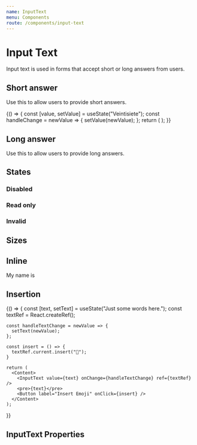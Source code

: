 ```yaml
---
name: InputText
menu: Components
route: /components/input-text
---
```



# Input Text

<ComponentStatus stage="rc" responsive="yes" accessible="yes" />

Input text is used in forms that accept short or long answers from users.

## Short answer

Use this to allow users to provide short answers.

<Playground>
  {() => {
    const [value, setValue] = useState("Veintisiete");
    const handleChange = newValue => {
      setValue(newValue);
    };
    return (
      <InputText
        value={value}
        onChange={handleChange}
        name="age"
        placeholder="Age in words"
      />
    );
  }}
</Playground>

## Long answer

Use this to allow users to provide long answers.

<Playground>
  <InputText
    multiline={true}
    placeholder="Describe your age"
    name="describeAge"
  />
</Playground>

## States

### Disabled

<Playground>
  <InputText
    placeholder="Credit card"
    value="**** **** **** 1234"
    disabled={true}
    name="creditCard"
  />
</Playground>

### Read only

<Playground>
  <InputText
    placeholder="Your referral code"
    value="WXYZ100"
    readonly={true}
    name="referralCode"
  />
</Playground>

### Invalid

<Playground>
  <InputText
    placeholder="Email"
    value="atlantis"
    invalid={true}
    name="emailAddress"
  />
</Playground>

## Sizes

<Playground>
  <InputText name="smallField" size="small" placeholder="Duration" />
  <InputText name="largeField" size="large" placeholder="Your username" />
</Playground>

## Inline

<Playground>
  <Text>
    My name is
    <InputText
      name="durationInDays"
      value="Jeff"
      size="small"
      inline={true}
      maxLength={4}
      align="center"
    />
  </Text>
</Playground>

## Insertion

<Playground>
  {() => {
    const [text, setText] = useState("Just some words here.");
    const textRef = React.createRef();

    const handleTextChange = newValue => {
      setText(newValue);
    };

    const insert = () => {
      textRef.current.insert("🎉");
    }

    return (
      <Content>
        <InputText value={text} onChange={handleTextChange} ref={textRef} />
        <pre>{text}</pre>
        <Button label="Insert Emoji" onClick={insert} />
      </Content>
    );

}}

</Playground>

## InputText Properties

<Props of={InputText} />
